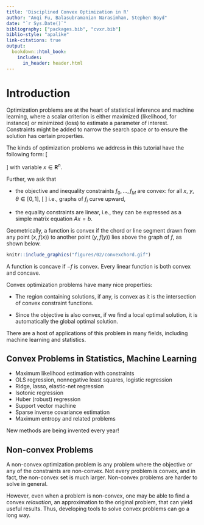 ```yaml
---
title: 'Disciplined Convex Optimization in R'
author: "Anqi Fu, Balasubramanian Narasimhan, Stephen Boyd"
date: "`r Sys.Date()`"
bibliography: ["packages.bib", "cvxr.bib"]
biblio-style: "apalike"
link-citations: true
output: 
  bookdown::html_book:
    includes:
      in_header: header.html
---
```


# Introduction

Optimization problems are at the heart of statistical inference and
machine learning, where a scalar
criterion is either maximized (likelihood, for instance) or minimized
(loss) to estimate a parameter of interest. Constraints might be
added to narrow the search space or to ensure the solution has certain
properties. 

The kinds of optimization problems we address in this tutorial have
the following form:
\[
\begin{array}{lll} \text{minimize} & f_0(x) & \\
  \text{subject to} & f_i(x) \leq 0, & i=1, \ldots, M\\
             & Ax=b &
\end{array}
\]
with variable $x \in {\mathbf R}^n$. 
  
Further, we ask that

- the objective and inequality constraints $f_0, \ldots, f_M$ are
  convex: for all $x$, $y$, $\theta \in [0,1]$,
\[
\begin{equation}
  f_i(\theta x + (1-\theta) y) \leq \theta f_i(x) + (1-\theta) f_i(y)
  (\#eq:convex-function)
\end{equation}
\]
i.e., graphs of $f_i$ curve upward,

- the equality constraints are linear, i.e., they can be expressed as a
  simple matrix equation $Ax = b$.

Geometrically, a function is convex if the chord or line segment drawn
from any point $(x, f(x))$ to another point $(y, f(y))$ lies above the
graph of $f$, as shown below.

```r
knitr::include_graphics("figures/02/convexchord.gif")
```

A function is concave if $-f$ is convex. Every linear function is both
convex and concave.

Convex optimization problems have many nice properties:

- The region containing solutions, if any, is convex as it is the
  intersection of convex constraint functions.

- Since the objective is also convex, if we find a local optimal
  solution, it is automatically the global optimal solution.



There are a host of applications of this problem in many fields,
including machine learning and statistics.

## Convex Problems in Statistics, Machine Learning
 
- Maximum likelihood estimation with constraints
- OLS regression, nonnegative least squares, logistic regression
- Ridge, lasso, elastic-net regression
- Isotonic regression
- Huber (robust) regression
- Support vector machine
- Sparse inverse covariance estimation
- Maximum entropy and related problems

New methods are being invented every year!

## Non-convex Problems

A non-convex optimization problem is any problem where the objective
or any of the constraints are non-convex. Not every problem is convex,
and in fact, the non-convex set is much larger. Non-convex problems are
harder to solve in general.

However, even when a problem is non-convex, one may be able to find a
convex _relaxation_, an approximation to the original problem, that
can yield useful results. Thus, developing tools to solve convex problems
can go a long way.


